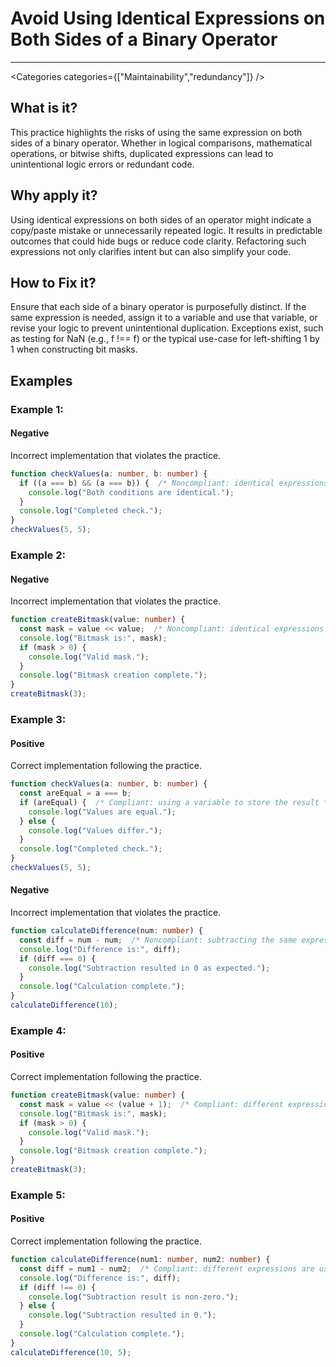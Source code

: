 

# Avoid Using Identical Expressions on Both Sides of a Binary Operator

<Severity severity={SeverityLevels.MEDIUM} />

---

<Categories categories={["Maintainability","redundancy"]} />

## What is it?
This practice highlights the risks of using the same expression on both sides of a binary operator. Whether in logical comparisons, mathematical operations, or bitwise shifts, duplicated expressions can lead to unintentional logic errors or redundant code.

## Why apply it?
Using identical expressions on both sides of an operator might indicate a copy/paste mistake or unnecessarily repeated logic. It results in predictable outcomes that could hide bugs or reduce code clarity. Refactoring such expressions not only clarifies intent but can also simplify your code.

## How to Fix it?
Ensure that each side of a binary operator is purposefully distinct. If the same expression is needed, assign it to a variable and use that variable, or revise your logic to prevent unintentional duplication. Exceptions exist, such as testing for NaN (e.g., f !== f) or the typical use-case for left-shifting 1 by 1 when constructing bit masks.

## Examples

### Example 1:

<!-- #example -->

#### Negative

<!-- #example_negative_description -->
Incorrect implementation that violates the practice.

<!-- #example_negative_code -->
```ts
function checkValues(a: number, b: number) {
  if ((a === b) && (a === b)) {  /* Noncompliant: identical expressions on both sides */
    console.log("Both conditions are identical.");
  }
  console.log("Completed check.");
}
checkValues(5, 5);
```

### Example 2:

<!-- #example -->

#### Negative

<!-- #example_negative_description -->
Incorrect implementation that violates the practice.

<!-- #example_negative_code -->
```ts
function createBitmask(value: number) {
  const mask = value << value;  /* Noncompliant: identical expressions on both sides of << */
  console.log("Bitmask is:", mask);
  if (mask > 0) {
    console.log("Valid mask.");
  }
  console.log("Bitmask creation complete.");
}
createBitmask(3);
```

### Example 3:

<!-- #example -->

#### Positive

<!-- #example_positive_description -->
Correct implementation following the practice.

<!-- #example_positive_code -->
```ts
function checkValues(a: number, b: number) {
  const areEqual = a === b;
  if (areEqual) {  /* Compliant: using a variable to store the result */
    console.log("Values are equal.");
  } else {
    console.log("Values differ.");
  }
  console.log("Completed check.");
}
checkValues(5, 5);
```

#### Negative

<!-- #example_negative_description -->
Incorrect implementation that violates the practice.

<!-- #example_negative_code -->
```ts
function calculateDifference(num: number) {
  const diff = num - num;  /* Noncompliant: subtracting the same expression yields a predictable 0 */
  console.log("Difference is:", diff);
  if (diff === 0) {
    console.log("Subtraction resulted in 0 as expected.");
  }
  console.log("Calculation complete.");
}
calculateDifference(10);
```

### Example 4:

<!-- #example -->

#### Positive

<!-- #example_positive_description -->
Correct implementation following the practice.

<!-- #example_positive_code -->
```ts
function createBitmask(value: number) {
  const mask = value << (value + 1);  /* Compliant: different expressions for the shift operation */
  console.log("Bitmask is:", mask);
  if (mask > 0) {
    console.log("Valid mask.");
  }
  console.log("Bitmask creation complete.");
}
createBitmask(3);
```

### Example 5:

<!-- #example -->

#### Positive

<!-- #example_positive_description -->
Correct implementation following the practice.

<!-- #example_positive_code -->
```ts
function calculateDifference(num1: number, num2: number) {
  const diff = num1 - num2;  /* Compliant: different expressions are used */
  console.log("Difference is:", diff);
  if (diff !== 0) {
    console.log("Subtraction result is non-zero.");
  } else {
    console.log("Subtraction resulted in 0.");
  }
  console.log("Calculation complete.");
}
calculateDifference(10, 5);
```